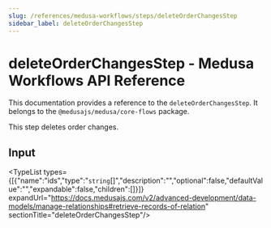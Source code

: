 ```yaml
---
slug: /references/medusa-workflows/steps/deleteOrderChangesStep
sidebar_label: deleteOrderChangesStep
---
```



# deleteOrderChangesStep - Medusa Workflows API Reference

This documentation provides a reference to the `deleteOrderChangesStep`. It belongs to the `@medusajs/medusa/core-flows` package.

This step deletes order changes.

## Input

<TypeList types={[{"name":"ids","type":"`string`[]","description":"","optional":false,"defaultValue":"","expandable":false,"children":[]}]} expandUrl="https://docs.medusajs.com/v2/advanced-development/data-models/manage-relationships#retrieve-records-of-relation" sectionTitle="deleteOrderChangesStep"/>
